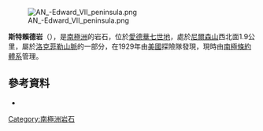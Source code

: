 [[Image:AN_-Edward_VII_peninsula.png|thumb]]

{{coord|78|2|S|155|26|W|display=title}}

'''斯特賴德岩'''（{{lang-en|Strider Rock}}），是[[南極洲|南極洲]]的岩石，位於[[愛德華七世地|愛德華七世地]]，處於[[尼爾森山|尼爾森山]]西北面1.9公里，屬於[[洛克菲勒山脈|洛克菲勒山脈]]的一部分，在1929年由[[美國|美國]]探險隊發現，現時由[[南極條約體系|南極條約體系]]管理。

==參考資料==
*{{usgs-gazetteer}}

{{Antarctica-geo-stub}}
[[Category:南極洲岩石|Category:南極洲岩石]]